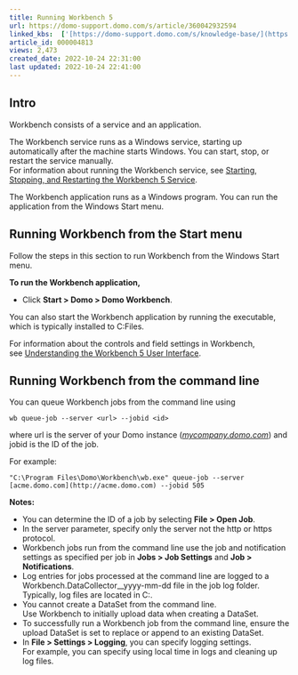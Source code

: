 ```yaml
---
title: Running Workbench 5
url: https://domo-support.domo.com/s/article/360042932594
linked_kbs:  ['[https://domo-support.domo.com/s/knowledge-base/](https://domo-support.domo.com/s/knowledge-base/)', '[https://domo-support.domo.com/s/](https://domo-support.domo.com/s/)', '[https://domo-support.domo.com/s/topic/0TO5w000000ZammGAC](https://domo-support.domo.com/s/topic/0TO5w000000ZammGAC)', '[https://domo-support.domo.com/s/topic/0TO5w000000ZaoPGAS](https://domo-support.domo.com/s/topic/0TO5w000000ZaoPGAS)', '[https://domo-support.domo.com/s/topic/0TO5w000000ZapTGAS](https://domo-support.domo.com/s/topic/0TO5w000000ZapTGAS)', '[https://domo-support.domo.com/s/article/360043437153](https://domo-support.domo.com/s/article/360043437153)', '[https://domo-support.domo.com/s/article/360042932654](https://domo-support.domo.com/s/article/360042932654)', '[https://domo-support.domo.com/s/article/360042932594](https://domo-support.domo.com/s/article/360042932594)', '[https://domo-support.domo.com/s/topic/0TO5w000000ZapTGAS/workbench-5](https://domo-support.domo.com/s/topic/0TO5w000000ZapTGAS/workbench-5)', '[https://domo-support.domo.com/s/article/360043429933](https://domo-support.domo.com/s/article/360043429933)', '[https://domo-support.domo.com/s/article/360043429953](https://domo-support.domo.com/s/article/360043429953)', '[https://domo-support.domo.com/s/article/360042925494](https://domo-support.domo.com/s/article/360042925494)', '[https://domo-support.domo.com/s/article/4408174643607](https://domo-support.domo.com/s/article/4408174643607)', '[https://domo-support.domo.com/s/article/360043429913](https://domo-support.domo.com/s/article/360043429913)', '[https://domo-support.domo.com/s/login/](https://domo-support.domo.com/s/login/)']
article_id: 000004813
views: 2,473
created_date: 2022-10-24 22:31:00
last updated: 2022-10-24 22:41:00
---
```




Intro
-----


Workbench consists of a service and an application.


The Workbench service runs as a Windows service, starting up automatically after the machine starts Windows. You can start, stop, or restart the service manually.   
 For information about running the Workbench service, see [Starting, Stopping, and Restarting the Workbench 5 Service](/s/article/360043437153 "Starting, Stopping, and Restarting the Workbench 4 Service").


The Workbench application runs as a Windows program. You can run the application from the Windows Start menu.


Running Workbench from the Start menu
-------------------------------------


Follow the steps in this section to run Workbench from the Windows Start menu.


**To run the Workbench application,**


* Click **Start > Domo > Domo Workbench**.



You can also start the Workbench application by running the executable, which is typically installed to C:\Program Files\Domo\Workbench.


For information about the controls and field settings in Workbench, see [Understanding the Workbench 5 User Interface](/s/article/360042932654 "Understanding the Workbench 4 User Interface").


Running Workbench from the command line
---------------------------------------



You can queue Workbench jobs from the command line using


`wb queue-job --server <url> --jobid <id>`


where url is the server of your Domo instance (*[mycompany.domo.com](http://mycompany.domo.com)*) and jobid is the ID of the job.


For example:


`"C:\Program Files\Domo\Workbench\wb.exe" queue-job --server [acme.domo.com](http://acme.domo.com) --jobid 505`




 


**Notes:**


* You can determine the ID of a job by selecting **File > Open Job**.
* In the server parameter, specify only the server not the http or https protocol.
* Workbench jobs run from the command line use the job and notification settings as specified per job in **Jobs > Job Settings** and **Job > Notifications**.
* Log entries for jobs processed at the command line are logged to a Workbench.DataCollector\_\_yyyy-mm-dd file in the job log folder.  
 Typically, log files are located in C:\ProgramData\Domo\Workbench\logs.
* You cannot create a DataSet from the command line.  
 Use Workbench to initially upload data when creating a DataSet.
* To successfully run a Workbench job from the command line, ensure the upload DataSet is set to replace or append to an existing DataSet.
* In **File > Settings > Logging**, you can specify logging settings.  
 For example, you can specify using local time in logs and cleaning up log files.





